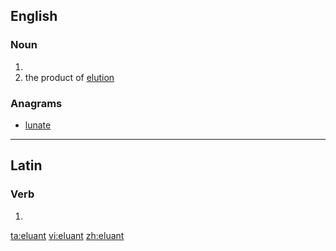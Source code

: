==English==

===Noun===
{{en-noun}}

# {{alternative spelling of|eluent}}
# the product of [[elution]]

===Anagrams===
* [[lunate#English|lunate]]

----

==Latin==

===Verb===
{{la-verb-form|ēluant}}

# {{conjugation of|eluo|ēluō|3|p|pres|act|sub|lang=la}}

[[ta:eluant]]
[[vi:eluant]]
[[zh:eluant]]